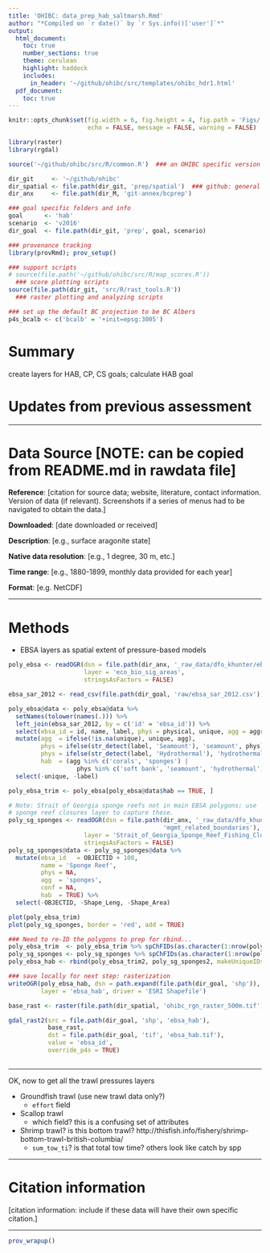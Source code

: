 ```yaml
---
title: 'OHIBC: data_prep_hab_saltmarsh.Rmd'
author: "*Compiled on `r date()` by `r Sys.info()['user']`*"
output: 
  html_document:
    toc: true
    number_sections: true
    theme: cerulean
    highlight: haddock
    includes: 
      in_header: '~/github/ohibc/src/templates/ohibc_hdr1.html'
  pdf_document:
    toc: true
---
```


``` r
knitr::opts_chunk$set(fig.width = 6, fig.height = 4, fig.path = 'Figs/',
                      echo = FALSE, message = FALSE, warning = FALSE)

library(raster)
library(rgdal)

source('~/github/ohibc/src/R/common.R')  ### an OHIBC specific version of common.R

dir_git     <- '~/github/ohibc'
dir_spatial <- file.path(dir_git, 'prep/spatial')  ### github: general buffer region shapefiles
dir_anx     <- file.path(dir_M, 'git-annex/bcprep')

### goal specific folders and info
goal      <- 'hab'
scenario  <- 'v2016'
dir_goal  <- file.path(dir_git, 'prep', goal, scenario)

### provenance tracking
library(provRmd); prov_setup()

### support scripts
# source(file.path('~/github/ohibc/src/R/map_scores.R'))
  ### score plotting scripts
source(file.path(dir_git, 'src/R/rast_tools.R'))
  ### raster plotting and analyzing scripts

### set up the default BC projection to be BC Albers
p4s_bcalb <- c('bcalb' = '+init=epsg:3005')

```

# Summary

create layers for HAB, CP, CS goals; calculate HAB goal

# Updates from previous assessment

***

# Data Source [NOTE: can be copied from README.md in rawdata file]
**Reference**: [citation for source data; website, literature, contact information. Version of data (if relevant). Screenshots if a series of menus had to be navigated to obtain the data.]

**Downloaded**: [date downloaded or received]

**Description**:  [e.g., surface aragonite state]

**Native data resolution**: [e.g., 1 degree, 30 m, etc.]   

**Time range**: [e.g., 1880-1899, monthly data provided for each year] 

**Format**:  [e.g. NetCDF]

***
  
# Methods

- EBSA layers as spatial extent of pressure-based models
    
``` r

poly_ebsa <- readOGR(dsn = file.path(dir_anx, '_raw_data/dfo_khunter/ebsa'), 
                     layer = 'eco_bio_sig_areas', 
                     stringsAsFactors = FALSE)

ebsa_sar_2012 <- read_csv(file.path(dir_goal, 'raw/ebsa_sar_2012.csv'))

poly_ebsa@data <- poly_ebsa@data %>% 
  setNames(tolower(names(.))) %>%
  left_join(ebsa_sar_2012, by = c('id' = 'ebsa_id')) %>%
  select(ebsa_id = id, name, label, phys = physical, unique, agg = aggregation, conf) %>%
  mutate(agg  = ifelse(!is.na(unique), unique, agg),
         phys = ifelse(str_detect(label, 'Seamount'), 'seamount', phys),
         phys = ifelse(str_detect(label, 'Hydrothermal'), 'hydrothermal', phys),
         hab  = (agg %in% c('corals', 'sponges') | 
                   phys %in% c('soft bank', 'seamount', 'hydrothermal'))) %>%
  select(-unique, -label)

poly_ebsa_trim <- poly_ebsa[poly_ebsa@data$hab == TRUE, ]

# Note: Strait of Georgia sponge reefs not in main EBSA polygons; use
# sponge reef closures layer to capture these.  
poly_sg_sponges <- readOGR(dsn = file.path(dir_anx, '_raw_data/dfo_khunter',
                                           'mgmt_related_boundaries'), 
                     layer = 'Strait_of_Georgia_Sponge_Reef_Fishing_Closures', 
                     stringsAsFactors = FALSE)
poly_sg_sponges@data <- poly_sg_sponges@data %>%
  mutate(ebsa_id   = OBJECTID + 100,
         name = 'Sponge Reef',
         phys = NA,
         agg  = 'sponges',
         conf = NA,
         hab  = TRUE) %>%
  select(-OBJECTID, -Shape_Leng, -Shape_Area)

plot(poly_ebsa_trim)
plot(poly_sg_sponges, border = 'red', add = TRUE)

### Need to re-ID the polygons to prep for rbind...
poly_ebsa_trim  <- poly_ebsa_trim %>% spChFIDs(as.character(1:nrow(poly_ebsa_trim)))
poly_sg_sponges <- poly_sg_sponges %>% spChFIDs(as.character(1:nrow(poly_sg_sponges) + nrow(poly_ebsa_trim)))
poly_ebsa_hab <- rbind(poly_ebsa_trim2, poly_sg_sponges2, makeUniqueIDs = TRUE)

### save locally for next step: rasterization
writeOGR(poly_ebsa_hab, dsn = path.expand(file.path(dir_goal, 'shp')),
         layer = 'ebsa_hab', driver = 'ESRI Shapefile')

```

``` r

base_rast <- raster(file.path(dir_spatial, 'ohibc_rgn_raster_500m.tif'))

gdal_rast2(src = file.path(dir_goal, 'shp', 'ebsa_hab'),
           base_rast,
           dst = file.path(dir_goal, 'tif', 'ebsa_hab.tif'),
           value = 'ebsa_id',
           override_p4s = TRUE)
           
```

***

OK, now to get all the trawl pressures layers

* Groundfish trawl (use new trawl data only?)
    * `effort` field
* Scallop trawl
    * which field? this is a confusing set of attributes
* Shrimp trawl? is this bottom trawl? http://thisfish.info/fishery/shrimp-bottom-trawl-british-columbia/
    * `sum_tow_ti`?  is that total tow time? others look like catch by spp


***

# Citation information  
[citation information: include if these data will have their own specific citation.]

***

``` r
prov_wrapup()
```


